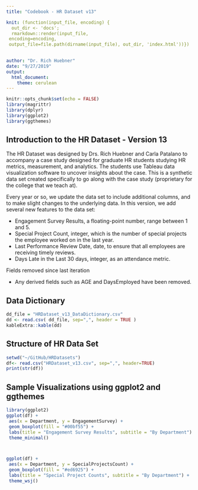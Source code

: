 ```yaml
---
title: "Codebook - HR Dataset v13"

knit: (function(input_file, encoding) {
  out_dir <- 'docs';
  rmarkdown::render(input_file,
 encoding=encoding,
 output_file=file.path(dirname(input_file), out_dir, 'index.html'))})
 

author: "Dr. Rich Huebner"
date: "9/27/2019"
output: 
  html_document: 
    theme: cerulean
---
```


```r
knitr::opts_chunk$set(echo = FALSE)
library(magrittr)
library(dplyr)
library(ggplot2)
library(ggthemes)
```

## Introduction to the HR Dataset - Version 13

The HR Dataset was designed by Drs. Rich Huebner and Carla Patalano to accompany a case study designed for graduate HR students studying HR metrics, measurement, and analytics. The students use Tableau data visualization software to uncover insights about the case. This is a synthetic data set created specifically to go along with the case study (proprietary for the college that we teach at). 

Every year or so, we update the data set to include additional columns, and to make slight changes to the underlying data. In this version, we add several new features to the data set:

- Engagement Survey Results, a floating-point number, range between 1 and 5.
- Special Project Count, integer, which is the number of special projects the employee worked on in the last year.
- Last Performance Review Date, date, to ensure that all employees are receiving timely reviews.
- Days Late in the Last 30 days, integer, as an attendance metric.

Fields removed since last iteration

- Any derived fields such as AGE and DaysEmployed have been removed.


## Data Dictionary
```r
dd_file = "HRDataset_v13_DataDictionary.csv"
dd <- read.csv( dd_file, sep=",", header = TRUE )
kableExtra::kable(dd)
```

## Structure of HR Data Set
```r
setwd("~/GitHub/HRDatasets")
df<- read.csv("HRDataset_v13.csv", sep=",", header=TRUE)
print(str(df))
```

## Sample Visualizations using ggplot2 and ggthemes
```r
library(ggplot2)
ggplot(df) +
 aes(x = Department, y = EngagementSurvey) +
 geom_boxplot(fill = "#00bf55") +
 labs(title = "Engagement Survey Results", subtitle = "By Department") +
 theme_minimal()



ggplot(df) +
 aes(x = Department, y = SpecialProjectsCount) +
 geom_boxplot(fill = "#ed6925") +
 labs(title = "Special Project Counts", subtitle = "By Department") +
 theme_wsj()

```


